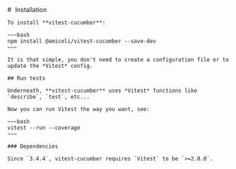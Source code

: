 
<Layout title="Installation">
	# <i class="lni lni-npm" style="position : relative; top : 8px; margin-right : 5px"></i> Installation

    To install **vitest-cucumber**: 

    ~~~bash
    npm install @amiceli/vitest-cucumber --save-dev
    ~~~

    It is that simple, you don't need to create a configuration file or to update the *Vitest* config.

    ## Run tests

    Underneath, **vitest-cucumber** uses *Vitest* functions like `describe`, `test`, etc... 

    Now you can run Vitest the way you want, see: 

    ~~~bash
    vitest --run --coverage
    ~~~

    ### Dependencies

    Since `3.4.4`, vitest-cucumber requires `Vitest` to be `>=2.0.0`.
</Layout>


